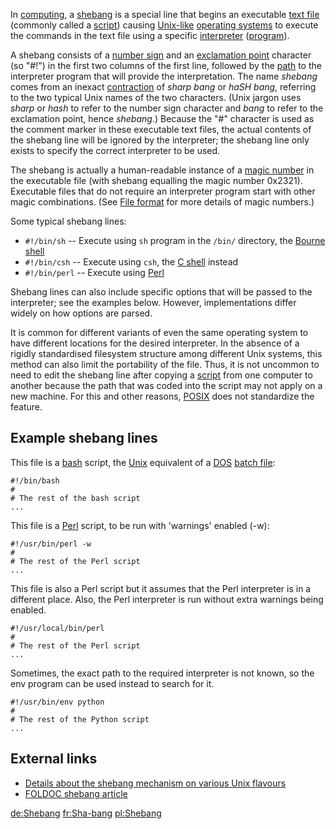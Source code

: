 In [[computing]], a [[shebang]] is a special line that begins an executable [[text file]] (commonly called a [[script (computer programming)|script]]) causing [[Unix-like]] [[operating system]]s to execute the commands in the text file using a specific [[interpreter (computer software)|interpreter]] ([[computer program|program]]).

A shebang consists of a [[number sign]] and an [[exclamation point]] character (so "#!") in the first two columns of the first line, followed by the [[Path (computing)|path]] to the interpreter program that will provide the interpretation. The name ''shebang'' comes from an inexact [[contraction (linguistics)|contraction]] of ''sharp bang'' or ''haSH bang'', referring to the two typical Unix names of the two characters. (Unix jargon uses ''sharp'' or ''hash'' to refer to the number sign character and ''bang'' to refer to the exclamation point, hence ''shebang''.) Because the "#" character is used as the comment marker in these executable text files, the actual contents of the shebang line will be ignored by the interpreter; the shebang line only exists to specify the correct interpreter to be used.

The shebang is actually a human-readable instance of a [[Magic number (programming)#Magic numbers in files|magic number]] in the executable file (with shebang equalling the magic number 0x2321). Executable files that do not require an interpreter program start with other magic combinations. (See [[File format]] for more details of magic numbers.)

Some typical shebang lines:
* <code>#!/bin/sh</code> -- Execute using <code>sh</code> program in the <code>/bin/</code> directory, the [[Bourne shell]]
* <code>#!/bin/csh</code> -- Execute using <code>csh</code>, the [[C shell]] instead
* <code>#!/bin/perl</code> -- Execute using [[Perl]]

Shebang lines can also include specific options that will be passed to the interpreter; see the examples below.  However, implementations differ widely on how options are parsed.

It is common for different variants of even the same operating system to have different locations for the desired interpreter. In the absence of a rigidly standardised filesystem structure among different Unix systems, this method can also limit the portability of the file. Thus, it is not uncommon to need to edit the shebang line after copying a [[script (computer programming)|script]] from one computer to another because the path that was coded into the script may not apply on a new machine.  For this and other reasons, [[POSIX]] does not standardize the feature.

== Example shebang lines ==
This file is a [[bash]] script, the [[Unix]] equivalent of a [[DOS]] [[batch file]]:

 #!/bin/bash
 #
 # The rest of the bash script
 ...


This file is a [[Perl]] script, to be run with 'warnings' enabled (-w):

 #!/usr/bin/perl -w
 #
 # The rest of the Perl script
 ...


This file is also a Perl script but it assumes that the Perl interpreter is in a different place.
Also, the Perl interpreter is run without extra warnings being enabled.

 #!/usr/local/bin/perl
 #
 # The rest of the Perl script
 ...

Sometimes, the exact path to the required interpreter is not known, so the env program can be used instead to search for it.

 #!/usr/bin/env python
 #
 # The rest of the Python script
 ...

==External links==
*[http://homepages.cwi.nl/~aeb/std/shebang/ Details about the shebang mechanism on various Unix flavours]
*[[FOLDOC:shebang|FOLDOC shebang article]]

[[de:Shebang]]
[[fr:Sha-bang]]
[[pl:Shebang]]